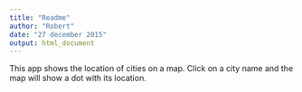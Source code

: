 ```yaml
---
title: "Readme"
author: "Robert"
date: "27 december 2015"
output: html_document
---
```


This app shows the location of cities on a map. Click on a city name and
the map will show a dot with its location.
